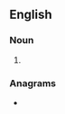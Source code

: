 {{also|cox|Cox|çox}}
==English==

===Noun===
{{en-noun|?}}

# {{acronym of|en|cyclooxygenase}}

===Anagrams===
* {{anagrams|en|a=cox|CXO}}